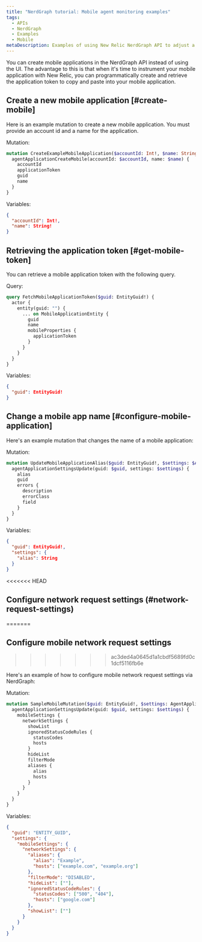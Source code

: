 ```yaml
---
title: "NerdGraph tutorial: Mobile agent monitoring examples"
tags:
  - APIs
  - NerdGraph
  - Examples
  - Mobile
metaDescription: Examples of using New Relic NerdGraph API to adjust a mobile agent
---
```


You can create mobile applications in the NerdGraph API instead of using the UI. The advantage to this is that when it's time to instrument your mobile application with New Relic, you can programmatically create and retrieve the application token to copy and paste into your mobile application.

## Create a new mobile application [#create-mobile]

Here is an example mutation to create a new mobile application. You must provide an account id and a name for the application.

Mutation:

```graphql
mutation CreateExampleMobileApplication($accountId: Int!, $name: String!) {
  agentApplicationCreateMobile(accountId: $accountId, name: $name) {
    accountId
    applicationToken
    guid
    name
  }
}

```

Variables:

```JSON
{
  "accountId": Int!,
  "name": String!
}

```

## Retrieving the application token [#get-mobile-token]

You can retrieve a mobile application token with the following query.

Query:

```graphql
query FetchMobileApplicationToken($guid: EntityGuid!) {
  actor {
    entity(guid: "") {
      ... on MobileApplicationEntity {
        guid
        name
        mobileProperties {
          applicationToken
        }
      }
    }
  }
}
```

Variables:

```JSON
{
  "guid": EntityGuid!
}
```

## Change a mobile app name [#configure-mobile-application]

Here's an example mutation that changes the name of a mobile application:

Mutation:

```graphql
mutation UpdateMobileApplicationAlias($guid: EntityGuid!, $settings: $AgentApplicationSettingsUpdateInput) {
  agentApplicationSettingsUpdate(guid: $guid, settings: $settings) {
    alias
    guid
    errors {
      description
      errorClass
      field
    }
  }
}
```

Variables:

```JSON
{
  "guid": EntityGuid!,
  "settings": {
    "alias": String
  }
}
```

<<<<<<< HEAD
## Configure network request settings (#network-request-settings)
=======
## Configure mobile network request settings
>>>>>>> ac3ded4a0645d1a1cbdf5689fd0c1dcf5116fb6e

Here's an example of how to configure mobile network request settings via NerdGraph:

Mutation:

```graphql
mutation SampleMobileMutation($guid: EntityGuid!, $settings: AgentApplicationSettingsUpdateInput!) {
  agentApplicationSettingsUpdate(guid: $guid, settings: $settings) {
    mobileSettings {
      networkSettings {
        showList
        ignoredStatusCodeRules {
          statusCodes
          hosts
        }
        hideList
        filterMode
        aliases {
          alias
          hosts
        }
      }
    }
  }
}

```

Variables:

```JSON
{
  "guid": "ENTITY_GUID",
  "settings": {
    "mobileSettings": {
      "networkSettings": {
        "aliases": {
          "alias": "Example",
          "hosts": ["example.com", "example.org"]
        },
        "filterMode": "DISABLED",
        "hideList": [""],
        "ignoredStatusCodeRules": {
          "statusCodes": ["500", "404"],
          "hosts": ["google.com"]
        },
        "showList": [""]
      }
    }
  }
}
```
